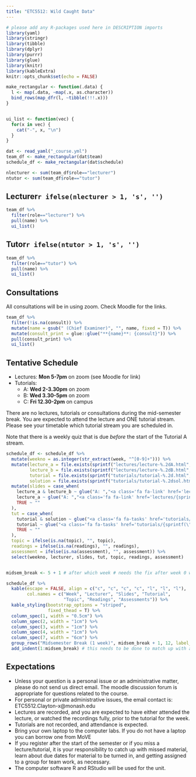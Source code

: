 ```yaml
---
title: "ETC5512: Wild Caught Data"
---
```


```r
# please add any R-packages used here in DESCRIPTION imports
library(yaml)
library(stringr)
library(tibble)
library(dplyr)
library(purrr)
library(glue)
library(knitr)
library(kableExtra)
knitr::opts_chunk$set(echo = FALSE)
```

```r
make_rectangular <- function(.data) {
  l <- map(.data, ~map(.x, as.character))
  bind_rows(map_dfr(l, ~tibble(!!!.x)))
}


ui_list <- function(vec) {
  for(x in vec) {
    cat("-", x, "\n")
  }
}

```


```r
dat <- read_yaml("_course.yml")
team_df <- make_rectangular(dat$team)
schedule_df <- make_rectangular(dat$schedule)

nlecturer <- sum(team_df$role=="lecturer")
ntutor <- sum(team_df$role=="tutor")
```


## Lecturer`r ifelse(nlecturer > 1, 's', '')`

```r
team_df %>% 
  filter(role=="lecturer") %>% 
  pull(name) %>% 
  ui_list()
```

## Tutor`r ifelse(ntutor > 1, 's', '')`

```r
team_df %>% 
  filter(role=="tutor") %>% 
  pull(name) %>% 
  ui_list()
```

## Consultations

All consultations will be in using zoom. Check Moodle for the links.

```r
team_df %>% 
  filter(!is.na(consult)) %>% 
  mutate(name = gsub(" (Chief Examiner)", "", name, fixed = T)) %>% 
  mutate(consult_print = glue::glue("**{name}**: {consult}")) %>% 
  pull(consult_print) %>% 
  ui_list()
```



## Tentative Schedule

* Lectures: **Mon 5-7pm** on zoom (see Moodle for link)
* Tutorials:
  * A: **Wed 2-3.30pm** on zoom
  * B: **Wed 3.30-5pm** on zoom 
  * C: **Fri 12.30-2pm** on campus

There are no lectures, tutorials or consultations during the mid-semester break. You are expected to attend the lecture and ONE tutorial stream. Please see your timetable which tutorial stream you are scheduled in.

Note that there is a weekly quiz that is due *before* the start of the Tutorial A stream. 

```r
schedule_df <- schedule_df %>% 
  mutate(weekno = as.integer(str_extract(week, "^[0-9]+"))) %>% 
  mutate(lecture_a = file.exists(sprintf("lectures/lecture-%.2dA.html", weekno)),
         lecture_b = file.exists(sprintf("lectures/lecture-%.2dB.html", weekno)),
         tutorial = file.exists(sprintf("tutorials/tutorial-%.2d.html", weekno)),
         solution = file.exists(sprintf("tutorials/tutorial-%.2dsol.html", weekno))) %>%  
  mutate(slides = case_when(
    lecture_a & lecture_b ~ glue("A: ","<a class='fa fa-link' href='lectures/{sprintf(\"lecture-%.2dA.html\", weekno)}' target='_blank'></a> <a class='fab fa-r-project' href='lectures/{sprintf(\"lecture-%.2dA.Rmd\", weekno)}' target='_blank'></a> <a class='fa fa-file-pdf' href='lectures/{sprintf(\"lecture-%.2dA.pdf\", weekno)}' target='_blank'></a>"," ; ", "B: ","<a class='fa fa-link' href='lectures/{sprintf(\"lecture-%.2dB.html\", weekno)}' target='_blank'></a> <a class='fab fa-r-project' href='lectures/{sprintf(\"lecture-%.2dB.Rmd\", weekno)}' target='_blank'></a> <a class='fa fa-file-pdf' href='lectures/{sprintf(\"lecture-%.2dB.pdf\", weekno)}' target='_blank'></a>"),
    lecture_a ~ glue("A: ","<a class='fa fa-link' href='lectures/{sprintf(\"lecture-%.2dA.html\", weekno)}' target='_blank'></a> <a class='fab fa-r-project' href='lectures/{sprintf(\"lecture-%.2dA.Rmd\", weekno)}' target='_blank'></a> <a class='fa fa-file-pdf' href='lectures/{sprintf(\"lecture-%.2dA.pdf\", weekno)}' target='_blank'></a>"),
    TRUE ~ ""
  ),
  tut = case_when(
    tutorial & solution ~ glue("<a class='fa fa-tasks' href='tutorials/{sprintf(\"tutorial-%.2d\", weekno)}.html' target='_blank'></a> <a class='fa fa-wrench' href='tutorials/{sprintf(\"tutorial-%.2d\", weekno)}.Rmd' target='_blank'></a> <a class='fa fa-lightbulb' href='tutorials/{sprintf(\"tutorial-%.2d\", weekno)}sol.html' target='_blank'></a> <a class='fa fa-laptop' href='tutorials/{sprintf(\"tutorial-%.2d\", weekno)}sol.Rmd' target='_blank'></a>"),
    tutorial ~ glue("<a class='fa fa-tasks' href='tutorials/{sprintf(\"tutorial-%.2d\", weekno)}.html' target='_blank'></a> <a class='fa fa-wrench' href='tutorials/{sprintf(\"tutorial-%.2d\", weekno)}.Rmd'  target='_blank'></a>"),
    TRUE ~ ""
  ),
  topic = ifelse(is.na(topic), "", topic),
  readings = ifelse(is.na(readings), "", readings),
  assessment = ifelse(is.na(assessment), "", assessment)) %>% 
  select(weekno, lecturer, slides, tut, topic, readings, assessment)


midsem_break <- 5 + 1 # after which week # needs the fix after week 0 was added

schedule_df %>% 
  kable(escape = FALSE, align = c("c", "c", "c", "c", "l", "l", "l"),
        col.names = c("Week", "Lecturer", "Slides", "Tutorial", 
                      "Topic", "Readings", "Assessments")) %>% 
  kable_styling(bootstrap_options = "striped",
                fixed_thead = T) %>% 
  column_spec(1, width = "0.5cm") %>% 
  column_spec(2, width = "1cm") %>% 
  column_spec(3, width = "1cm") %>% 
  column_spec(4, width = "1cm") %>% 
  column_spec(7, width = "6cm") %>% 
  group_rows("Midsemester Break (1 week)", midsem_break + 1, 12, label_row_css = "background-color: #d9e1e8;") %>% 
  add_indent(1:midsem_break) # this needs to be done to match up with above
```

## Expectations

* Unless your question is a personal issue or an administrative matter, please do not send us direct email. The moodle discussion forum is appropriate for questions related to the course.
* For personal or private administrative issues, the email contact is: ETC5512.Clayton-x@monash.edu
* Lectures are recorded, and you are expected to have either attended the lecture, or watched the recordings fully, prior to the tutorial for the week.
* Tutorials are not recorded, and attendance is expected.
* Bring your own laptop to the computer labs. If you do not have a laptop you can borrow one from MoVE
* If you register after the start of the semester or if you miss a lecture/tutorial, it is your responsibility to catch up with missed material, learn about due dates for material to be turned in, and getting assigned to a group for team work, as necessary.
* The computer software R and RStudio will be used for the unit.
